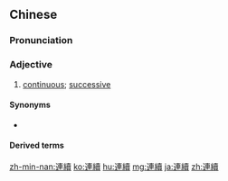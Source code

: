 {{also|连续}}
==Chinese==
{{zh-forms|s=连续}}

===Pronunciation===
{{zh-pron
|m=liánxù
|c=lin4 zuk6
|h=pfs=lièn-siu̍k
|mn=liân-sio̍k
|cat=a
}}

===Adjective===
{{zh-adj}}

# [[continuous]]; [[successive]]

====Synonyms====
* {{qualifier|Min Nan}} {{zh-l|連紲|liân-sòa}}

====Derived terms====
{{zh-der|連續劇|莫荷不連續面|連續不斷|連續假日|連續光譜|連續壁|連續犯}}

{{zh-cat|Elementary}}

[[zh-min-nan:連續]]
[[ko:連續]]
[[hu:連續]]
[[mg:連續]]
[[ja:連續]]
[[zh:連續]]